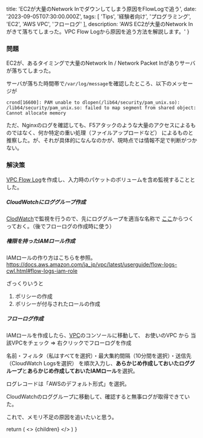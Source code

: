 
  title: 'EC2が大量のNetwork Inでダウンしてしまう原因をFlowLogで追う',
  date: '2023-09-05T07:30:00.000Z',
  tags: [
    'Tips',
    '経験者向け',
    'プログラミング',
    'EC2',
    'AWS VPC',
    'フローログ'
  ],
  description: 'AWS EC2が大量のNetwork Inがきて落ちてしまった。VPC Flow Logから原因を追う方法を解説します。'
}

### 問題

EC2が、あるタイミングで大量のNetwork In / Network Packet Inがありサーバが落ちてしまった。

サーバが落ちた時間帯で`/var/log/message`を確認したところ、以下のメッセージが

```
crond[16600]: PAM unable to dlopen(/lib64/security/pam_unix.so): /lib64/security/pam_unix.so: failed to map segment from shared object: Cannot allocate memory
```

ただ、Nginxのログを確認しても、F5アタックのような大量のアクセスによるものではなく、何か特定の重い処理（ファイルアップロードなど）
によるものと推察した。が、それが具体的になんなのかが、現時点では情報不足で判断がつかない。


### 解決策

[VPC Flow Log](https://docs.aws.amazon.com/ja_jp/vpc/latest/userguide/flow-logs.html)を作成し、入力時のパケットのボリュームを含め監視することとした。

##### CloudWatchにロググループ作成

[ClodWatch](https://ap-northeast-1.console.aws.amazon.com/cloudwatch/home?region=ap-northeast-1)で監視を行うので、先にロググループを適当な名称で
[ここ](https://ap-northeast-1.console.aws.amazon.com/cloudwatch/home?region=ap-northeast-1#logsV2:log-groups)からつくっておく。（後でフローログの作成時に使う）

##### 権限を持ったIAMロール作成

IAMロールの作り方はこちらを参照。
https://docs.aws.amazon.com/ja_jp/vpc/latest/userguide/flow-logs-cwl.html#flow-logs-iam-role

ざっくりいうと
1. ポリシーの作成
2. ポリシーが付与されたロールの作成

##### フローログ作成

IAMロールを作成したら、[VPC](https://ap-northeast-1.console.aws.amazon.com/vpc/home)のコンソールに移動して、
お使いのVPC から 当該VPCをチェック => 右クリックでフローログを作成

名前・フィルタ（私はすべてを選択）・最大集約間隔（10分間を選択）・送信先（CloudWatch Logsを選択）
を順次入力し、**あらかじめ作成しておいたロググループ**と**あらかじめ作成しておいたIAMロール**を選択。

ログレコードは「AWSのデフォルト形式」を選択。

CloudWatchのロググループに移動して、確認すると無事ログが取得できていた。

<MdxImage month="202309" image="flow-log.png" month="202309" />

これで、メモリ不足の原因を追いたいと思う。

  return (
    <Layout meta={meta}>
      <>
        {children}
      </>
    </Layout>
  )
}


